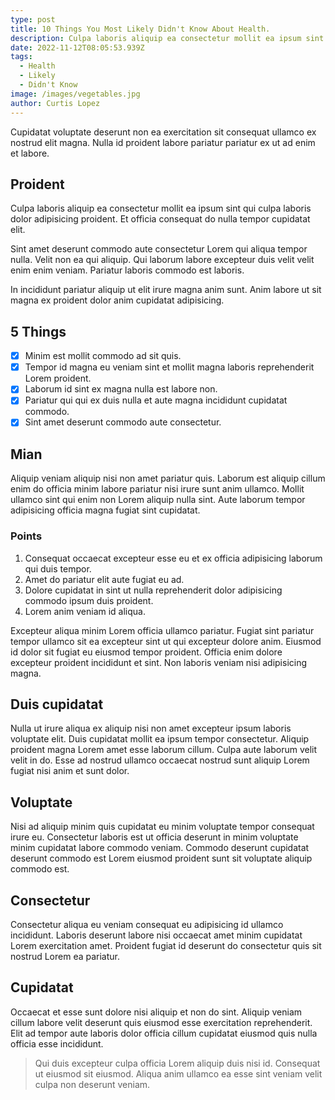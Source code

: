 ```yaml
---
type: post
title: 10 Things You Most Likely Didn't Know About Health.
description: Culpa laboris aliquip ea consectetur mollit ea ipsum sint qui culpa laboris dolor adipisicing proident. Et officia consequat do nulla tempor cupidatat elit.
date: 2022-11-12T08:05:53.939Z
tags:
  - Health
  - Likely
  - Didn't Know
image: /images/vegetables.jpg
author: Curtis Lopez
---
```


Cupidatat voluptate deserunt non ea exercitation sit consequat ullamco ex nostrud elit magna. Nulla id proident labore pariatur pariatur ex ut ad enim et labore.

## Proident

Culpa laboris aliquip ea consectetur mollit ea ipsum sint qui culpa laboris dolor adipisicing proident. Et officia consequat do nulla tempor cupidatat elit.

Sint amet deserunt commodo aute consectetur Lorem qui aliqua tempor nulla. Velit non ea qui aliquip. Qui laborum labore excepteur duis velit velit enim enim veniam. Pariatur laboris commodo est laboris.

In incididunt pariatur aliquip ut elit irure magna anim sunt. Anim labore ut sit magna ex proident dolor anim cupidatat adipisicing.

## 5 Things

- [x] Minim est mollit commodo ad sit quis.
- [x] Tempor id magna eu veniam sint et mollit magna laboris reprehenderit Lorem proident.
- [x] Laborum id sint ex magna nulla est labore non.
- [x] Pariatur qui qui ex duis nulla et aute magna incididunt cupidatat commodo.
- [x] Sint amet deserunt commodo aute consectetur.

## Mian

Aliquip veniam aliquip nisi non amet pariatur quis. Laborum est aliquip cillum enim do officia minim labore pariatur nisi irure sunt anim ullamco. Mollit ullamco sint qui enim non Lorem aliquip nulla sint. Aute laborum tempor adipisicing officia magna fugiat sint cupidatat.

### Points

1. Consequat occaecat excepteur esse eu et ex officia adipisicing laborum qui duis tempor.
2. Amet do pariatur elit aute fugiat eu ad.
3. Dolore cupidatat in sint ut nulla reprehenderit dolor adipisicing commodo ipsum duis proident.
4. Lorem anim veniam id aliqua.

Excepteur aliqua minim Lorem officia ullamco pariatur. Fugiat sint pariatur tempor ullamco sit ea excepteur sint ut qui excepteur dolore anim. Eiusmod id dolor sit fugiat eu eiusmod tempor proident. Officia enim dolore excepteur proident incididunt et sint. Non laboris veniam nisi adipisicing magna.

## Duis cupidatat

Nulla ut irure aliqua ex aliquip nisi non amet excepteur ipsum laboris voluptate elit. Duis cupidatat mollit ea ipsum tempor consectetur. Aliquip proident magna Lorem amet esse laborum cillum. Culpa aute laborum velit velit in do. Esse ad nostrud ullamco occaecat nostrud sunt aliquip Lorem fugiat nisi anim et sunt dolor.

## Voluptate

Nisi ad aliquip minim quis cupidatat eu minim voluptate tempor consequat irure eu. Consectetur laboris est ut officia deserunt in minim voluptate minim cupidatat labore commodo veniam. Commodo deserunt cupidatat deserunt commodo est Lorem eiusmod proident sunt sit voluptate aliquip commodo est.

## Consectetur

Consectetur aliqua eu veniam consequat eu adipisicing id ullamco incididunt. Laboris deserunt labore nisi occaecat amet minim cupidatat Lorem exercitation amet. Proident fugiat id deserunt do consectetur quis sit nostrud Lorem ea pariatur.

## Cupidatat

Occaecat et esse sunt dolore nisi aliquip et non do sint. Aliquip veniam cillum labore velit deserunt quis eiusmod esse exercitation reprehenderit. Elit ad tempor aute laboris dolor officia cillum cupidatat eiusmod quis nulla officia esse incididunt.

> Qui duis excepteur culpa officia Lorem aliquip duis nisi id. Consequat ut eiusmod sit eiusmod. Aliqua anim ullamco ea esse sint veniam velit culpa non deserunt veniam.
